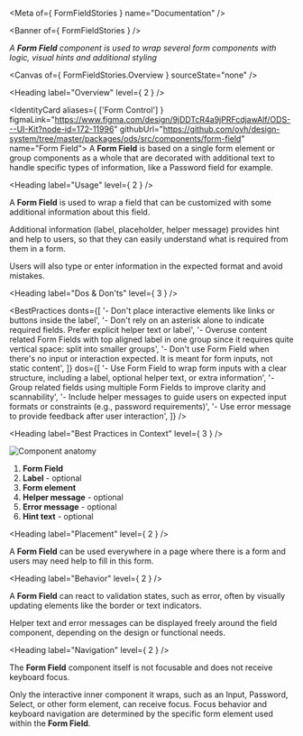 
<Meta of={ FormFieldStories } name="Documentation" />

<Banner of={ FormFieldStories } />

_A **Form Field** component is used to wrap several form components with logic, visual hints and additional styling_

<Canvas of={ FormFieldStories.Overview } sourceState="none" />

<Heading label="Overview" level={ 2 } />

<IdentityCard aliases={ ['Form Control'] }
              figmaLink="https://www.figma.com/design/9jDDTcR4a9jPRFcdjawAlf/ODS---UI-Kit?node-id=172-11996"
              githubUrl="https://github.com/ovh/design-system/tree/master/packages/ods/src/components/form-field"
              name="Form Field">
  A **Form Field** is based on a single form element or group components as a whole that are decorated with additional
  text to handle specific types of information, like a Password field for example.
</IdentityCard>

<Heading label="Usage" level={ 2 } />

A **Form Field** is used to wrap a field that can be customized with some additional information about this field.

Additional information (label, placeholder, helper message) provides hint and help to users, so that they can easily understand what is required from them in a form.

Users will also type or enter information in the expected format and avoid mistakes.

<Heading label="Dos & Don'ts" level={ 3 } />

<BestPractices
  donts={[
    '- Don\'t place interactive elements like links or buttons inside the label',
    '- Don\'t rely on an asterisk alone to indicate required fields. Prefer explicit helper text or label',
    '- Overuse content related Form Fields with top aligned label in one group since it requires quite vertical space: split into smaller groups',
    '- Don\'t use Form Field when there\'s no input or interaction expected. It is meant for form inputs, not static content',
  ]}
  dos={[
    '- Use Form Field to wrap form inputs with a clear structure, including a label, optional helper text, or extra information',
    '- Group related fields using multiple Form Fields to improve clarity and scannability',
    '- Include helper messages to guide users on expected input formats or constraints (e.g., password requirements)',
    '- Use error message to provide feedback after user interaction',
  ]}
/>

<Heading label="Best Practices in Context" level={ 3 } />

![Component anatomy](components/form-field/anatomy.png "Component anatomy")

1. **Form Field**
2. **Label** - optional
3. **Form element**
4. **Helper message** - optional
5. **Error message** - optional
6. **Hint text** - optional

<Heading label="Placement" level={ 2 } />

A **Form Field** can be used everywhere in a page where there is a form and users may need help to fill in this form.

<Heading label="Behavior" level={ 2 } />

A **Form Field** can react to validation states, such as error, often by visually updating elements like the border or text indicators.

Helper text and error messages can be displayed freely around the field component, depending on the design or functional needs.

<Heading label="Navigation" level={ 2 } />

The **Form Field** component itself is not focusable and does not receive keyboard focus.

Only the interactive inner component it wraps, such as an Input, Password, Select, or other form element, can receive focus.
Focus behavior and keyboard navigation are determined by the specific form element used within the **Form Field**.
